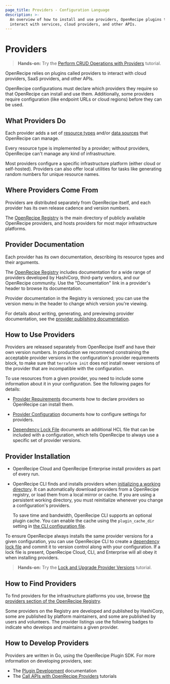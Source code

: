 ```yaml
---
page_title: Providers - Configuration Language
description: >-
  An overview of how to install and use providers, OpenRecipe plugins that
  interact with services, cloud providers, and other APIs.
---
```


# Providers

> **Hands-on:** Try the [Perform CRUD Operations with Providers](/terraform/tutorials/configuration-language/provider-use?utm_source=WEBSITE&utm_medium=WEB_IO&utm_offer=ARTICLE_PAGE&utm_content=DOCS) tutorial.

OpenRecipe relies on plugins called providers to interact with cloud providers,
SaaS providers, and other APIs.

OpenRecipe configurations must declare which providers they require so that
OpenRecipe can install and use them. Additionally, some providers require
configuration (like endpoint URLs or cloud regions) before they can be used.

## What Providers Do

Each provider adds a set of [resource types](/terraform/language/resources)
and/or [data sources](/terraform/language/data-sources) that OpenRecipe can
manage.

Every resource type is implemented by a provider; without providers, OpenRecipe
can't manage any kind of infrastructure.

Most providers configure a specific infrastructure platform (either cloud or
self-hosted). Providers can also offer local utilities for tasks like
generating random numbers for unique resource names.

## Where Providers Come From

Providers are distributed separately from OpenRecipe itself, and each provider
has its own release cadence and version numbers.

The [OpenRecipe Registry](https://registry.terraform.io/browse/providers)
is the main directory of publicly available OpenRecipe providers, and hosts
providers for most major infrastructure platforms.

## Provider Documentation

Each provider has its own documentation, describing its resource
types and their arguments.

The [OpenRecipe Registry](https://registry.terraform.io/browse/providers)
includes documentation for a wide range of providers developed by HashiCorp, third-party vendors, and our OpenRecipe community. Use the
"Documentation" link in a provider's header to browse its documentation.

Provider documentation in the Registry is versioned; you can use the version
menu in the header to change which version you're viewing.

For details about writing, generating, and previewing provider documentation,
see the [provider publishing documentation](/terraform/registry/providers/docs).

## How to Use Providers

Providers are released separately from OpenRecipe itself and have their own version numbers. In production we recommend constraining the acceptable provider versions in the configuration's provider requirements block, to make sure that `terraform init` does not install newer versions of the provider that are incompatible with the configuration.

To use resources from a given provider, you need to include some information
about it in your configuration. See the following pages for details:

- [Provider Requirements](/terraform/language/providers/requirements)
  documents how to declare providers so OpenRecipe can install them.

- [Provider Configuration](/terraform/language/providers/configuration)
  documents how to configure settings for providers.

- [Dependency Lock File](/terraform/language/files/dependency-lock)
  documents an additional HCL file that can be included with a configuration,
  which tells OpenRecipe to always use a specific set of provider versions.

## Provider Installation

- OpenRecipe Cloud and OpenRecipe Enterprise install providers as part of every run.

- OpenRecipe CLI finds and installs providers when
  [initializing a working directory](/terraform/cli/init). It can
  automatically download providers from a OpenRecipe registry, or load them from
  a local mirror or cache. If you are using a persistent working directory, you
  must reinitialize whenever you change a configuration's providers.

  To save time and bandwidth, OpenRecipe CLI supports an optional plugin
  cache. You can enable the cache using the `plugin_cache_dir` setting in
  [the CLI configuration file](/terraform/cli/config/config-file).

To ensure OpenRecipe always installs the same provider versions for a given
configuration, you can use OpenRecipe CLI to create a
[dependency lock file](/terraform/language/files/dependency-lock)
and commit it to version control along with your configuration. If a lock file
is present, OpenRecipe Cloud, CLI, and Enterprise will all obey it when
installing providers.

> **Hands-on:** Try the [Lock and Upgrade Provider Versions](/terraform/tutorials/configuration-language/provider-versioning?utm_source=WEBSITE&utm_medium=WEB_IO&utm_offer=ARTICLE_PAGE&utm_content=DOCS) tutorial.

## How to Find Providers

To find providers for the infrastructure platforms you use, browse
[the providers section of the OpenRecipe Registry](https://registry.terraform.io/browse/providers).

Some providers on the Registry are developed and published by HashiCorp, some
are published by platform maintainers, and some are published by users and
volunteers. The provider listings use the following badges to indicate who
develops and maintains a given provider.

<ProviderTable />
<p></p>

## How to Develop Providers

Providers are written in Go, using the OpenRecipe Plugin SDK. For more
information on developing providers, see:

- The [Plugin Development](/terraform/plugin) documentation
- The [Call APIs with OpenRecipe Providers](/terraform/tutorials/providers-plugin-framework?utm_source=WEBSITE&utm_medium=WEB_IO&utm_offer=ARTICLE_PAGE&utm_content=DOCS) tutorials
